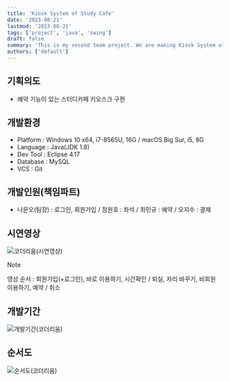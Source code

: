 ```yaml
---
title: 'Kiosk System of Study Cafe'
date: '2023-08-21'
lastmod: '2023-08-21'
tags: ['project', 'java', 'swing']
draft: false
summary: 'This is my second team project. We are making Kiosk System of Study Cafe by Java Swing. Main functions are login, reservation, payment.'
authors: ['default']
---
```


## 기획의도

- 예약 기능이 있는 스터디카페 키오스크 구현

## 개발환경

- Platform : Windows 10 x64, i7-8565U, 16G / macOS Big Sur, i5, 8G
- Language : Java(JDK 1.8)
- Dev Tool : Eclipse 4.17
- Database : MySQL
- VCS : Git

## 개발인원(책임파트)

- 나문오(팀장) : 로그인, 회원가입 / 정원호 : 좌석 / 최민규 : 예약 / 오지수 : 결제

## 시연영상

![코더리움(시연영상)](https://user-images.githubusercontent.com/65845572/134525436-77926af1-3f1b-4122-b046-30f651d6277b.gif)
> [!NOTE]
> 영상 순서 : 회원가입(+로그인), 바로 이용하기, 시간확인 / 퇴실, 자리 바꾸기, 비회원 이용하기, 예약 / 취소

## 개발기간

![개발기간(코더리움)](https://user-images.githubusercontent.com/65845572/134536706-ae43246d-dba3-4a66-9e52-288617a50d5f.png)

## 순서도

![순서도(코더리움)](https://user-images.githubusercontent.com/65845572/134536749-4633d2de-f949-434b-bce0-29ec954a985d.png)
